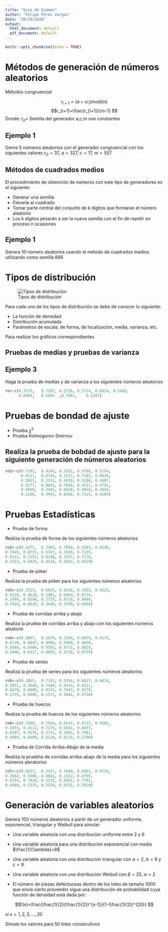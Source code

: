 ---
title: "Guía de Examen"
author: "Felipe Pérez Vargas"
date: "20/10/2020"
output:
  html_document: default
  pdf_document: default
---

```{r setup, include=FALSE}
knitr::opts_chunk$set(echo = TRUE)
```

# Métodos de generación de números aleatorios 


Métodos congruencial

$$ r_{i+1}=(a+cr_{i})mod(m)  $$
$$r_{i+1}=\frac{r_{i+1}}{m-1}  $$
Donde:
$r_{o}=$ Semilla del generador
a,c,m son constantes 

## Ejemplo 1

Genre 5 números aleatorios con el generador congruencial con los siguientes 
valores $r_{O}=37$, $a=327$, $c=17$, $m=557$

## Métodos de cuadrados medios

El procedimiento de obtención de números con este tipo de generadores es el siguiente:

* Generar una semilla
* Elevarla al cuadrado
* Tomar parte central del conjunto de k dígitos que formaran el número aleatorio
* Los k dígitos pesarán a ser la nueva semilla con el fin de repetir en proceso n ocasiones


## Ejemplo 1

Genera 10 número aleatorios usando el método de cuadrados medios 
utilizando como semilla 666


# Tipos de distribución 

![Tipos de distribución](im22.png)

Para cada uno de los tipos de distribución se debe de conocer lo siguiente:

* La función de densidad
* Distribución acumulada
* Parámetros de escala, de forma, de localización, media, varianza, etc. 

Para realizar los gráficos correspondientes



## Pruebas de medias  y pruebas de varianza 


## Ejemplo 3
 Haga la prueba de medias y de varianza a los siguientes números aleatorios

```{r}
rn<-c(0.3533,	0.7387,	0.2716,	0.2714,	0.6814, 0.5460,
      0.0960,	0.5803	,0.7641,	0.2347)

```

# Pruebas de bondad de ajuste

* Prueba $\chi^{2}$
* Prueba Kolmogorov-Smirnov

## Realiza la prueba de bobdad de ajuste para la siguiente generación de números aleatorios


```{r}

rn1<-c(0.7101,	0.4142,	0.3161,	0.9788,	0.5154,
       0.4211,	0.0745,	0.1517,	0.7183,	0.8039,
       0.5021,	0.2551,	0.9419,	0.5288,	0.1687,
       0.9177,	0.9643,	0.7680,	0.4511,	0.4791,
       0.9509,	0.2482,	0.6620,	0.9454,	0.3643,
       0.1106,	0.4993,	0.8168,	0.7315,	0.9105)


```


# Pruebas Estadísticas 

* Prueba de forma

Realiza la prueba de forma de los siguientes números aleatorios 


```{r}
rn2<-c(0.2472,	0.7405,	0.7994,	0.3583,	0.8540,
0.7045,	0.8731,	0.5767,	0.1930,	0.7135,
0.9113,	0.2353,	0.8248,	0.1557,	0.7178,
0.2513,	0.6935,	0.4318,	0.1032,	0.4529)

```


* Prueba de póker 

Realiza la prueba de póker para los siguientes números aleatorios
 
```{r}
rn3<-c(0.2513,	0.6935,	0.4318,	0.1032,	0.4529,
0.9135,	0.4628,	0.1901,	0.0403,	0.8734,
0.1999,	0.8246,	0.2733,	0.8718,	0.9049,
0.7424,	0.8010,	0.3438,	0.3709,	0.4956)
```


* Prueba de corridas arriba y abajo 

Realiza la prueba de corridas arriba y abajo con los siguientes números aleatorio



```{r}
rn4<-c(0.9007,	0.2870,	0.2594,	0.0979,	0.4173,
0.6730,	0.8047,	0.9906,	0.5968,	0.4850,
0.8569,	0.8480,	0.9383,	0.4772,	0.8019,
0.5446,	0.6417,	0.9093,	0.5716,	0.9735)
```

* Prueba de series 

Realiza la prueba de series para los siguientes números aleatorios 

```{r}

rn5<-c(0.1065,	0.7193,	0.3294,	0.8627,	0.4874,
0.5051,	0.5040,	0.7489,	0.9414,	0.4211,
0.0479,	0.0080,	0.9232,	0.7443,	0.5079,
0.1375,	0.6092,	0.1571,	0.5041,	0.5716)


```


* Prueba de huecos 

 Realiza la prueba de huecos de los siguientes números aleatorios
 
 
```{r}
rn6<-c(0.7506,	0.7564,	0.8147,	0.4727,	0.9582,
0.1053,	0.4112,	0.7175,	0.9581,	0.8037,
0.8387,	0.4576,	0.2731,	0.3883,	0.7481,
0.9484,	0.6049,	0.6110,	0.8134,	0.2706)
```
 
* Prueba de Corrida Arriba-Abajo de la media

Realiza la pruebha de corridas arriba-abajo de la media para los siguientes 
números aleratorios


```{r}
rn7<-c(0.9633,	0.2437,	0.7840,	0.9901,	0.9739,
0.2662,	0.5986,	0.0602,	0.1162,	0.4795,
0.8354,	0.7828,	0.5135,	0.8302,	0.7702,
0.6469,	0.3335,	0.5556,	0.8791,	0.2910)
```


# Generación de variables aleatorios

Genera 100 números aleatorios a partir de un generador uniforme, exponencial, triangular y Weibull para simular:

* Una variable aleatoria con una distribución uniforme entre 2 y 6
* Una variable aleatoria para una distribución exponencial con media $\frac{1}{\lambda}=8$
* Una variable aleatoria con una distribución triangular con $a=2$, $b=6$ y $c=9$.
* Una variable aleatoria con una distribución Weibull con $\beta=25$, $\alpha=2$


* El número de piezas defectuosas dentro de los lotes de tamaño 1000 que envía cierto proveedor sigue una distribución de probabilidad cuya función
de densidad está dada por:

$$f(x)=\frac{\frac{1}{2}(\frac{1}{2})^{x-1}}{1-(\frac{1}{2})^{20}}  $$

si $x=1,2,3,...,20$


Simule los valores para 50 lotes consecutivos














  


